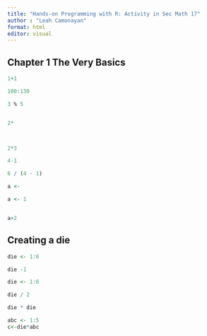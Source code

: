```yaml
---
title: "Hands-on Programming with R: Activity in Sec Math 17"
author : "Leah Camonayan"
format: html
editor: visual
---
```


## Chapter 1 The Very Basics

```r
1+1
```

```r
100:130
```

```r
3 % 5
```

```         
```

```r
2*
```

```r

```

```3
```

```r
2*3
```

```r
4-1
```

```r
6 / (4 - 1)

```

```r
a <- 
```

```r
a <- 1
```

```1
```

```r
a+2
```

## Creating a die

```r
die <- 1:6
```

```r
die -1
```

```r
die <- 1:6
```

```r
die / 2
```

```r
die * die
```

```r
abc <- 1:5
c<-die*abc

```

